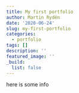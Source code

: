 ```yaml
---
title: My first portfolio
author: Martin Rydén
date: '2020-06-24'
slug: my-first-portfolio
categories:
  - portfolio
tags: []
description: ''
featured_image: ''
_build:
  list: false
---
```


here is some info